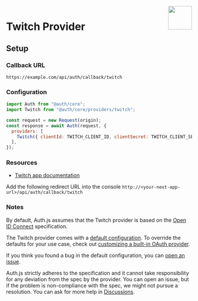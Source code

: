 
<img align="right" src="/img/providers/twitch.svg" height="64" width="64" />

# Twitch Provider

## Setup

### Callback URL

```
https://example.com/api/auth/callback/twitch
```

### Configuration

```js
import Auth from "@auth/core";
import Twitch from "@auth/core/providers/twitch";

const request = new Request(origin);
const response = await Auth(request, {
  providers: [
    Twitch({ clientId: TWITCH_CLIENT_ID, clientSecret: TWITCH_CLIENT_SECRET }),
  ],
});
```

### Resources

- [Twitch app documentation](https://dev.twitch.tv/console/apps)

Add the following redirect URL into the console `http://<your-next-app-url>/api/auth/callback/twitch`

### Notes

By default, Auth.js assumes that the Twitch provider is
based on the [Open ID Connect](https://openid.net/specs/openid-connect-core-1_0.html) specification.

<Callout>

The Twitch provider comes with a [default configuration](https://github.com/nextauthjs/next-auth/blob/main/packages/core/src/providers/twitch.ts).
To override the defaults for your use case, check out [customizing a built-in OAuth provider](https://authjs.dev/guides/providers/custom-provider#override-default-options).

</Callout>

If you think you found a bug in the default configuration, you can [open an issue](https://authjs.dev/new/provider-issue).

Auth.js strictly adheres to the specification and it cannot take responsibility for any deviation from
the spec by the provider. You can open an issue, but if the problem is non-compliance with the spec,
we might not pursue a resolution. You can ask for more help in [Discussions](https://authjs.dev/new/github-discussions).
